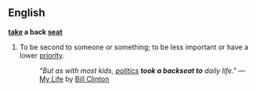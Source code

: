 ==English==
{{idiom2}}
'''[[take]] a back [[seat]]'''
#To be second to someone or something; to be less important or have a lower [[priority]].
#: ''"But as with most kids, [[politics]] '''took a backseat to''' daily life."'' &mdash; [[w:My Life|My Life]] by [[w:Bill Clinton|Bill Clinton]]